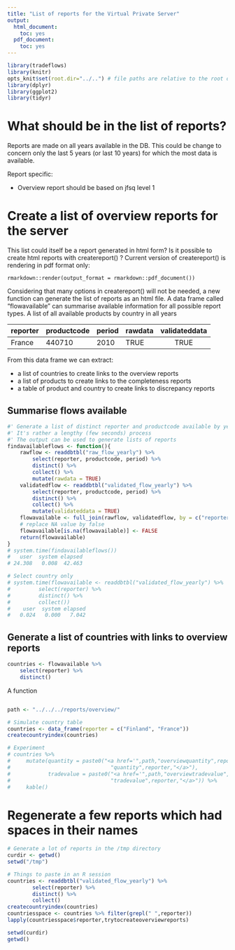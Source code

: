 ```yaml
---
title: "List of reports for the Virtual Private Server"
output:
  html_document:
    toc: yes
  pdf_document:
    toc: yes
---
```



```r
library(tradeflows)
library(knitr)
opts_knit$set(root.dir="../..") # file paths are relative to the root of the project directory
library(dplyr)
library(ggplot2)
library(tidyr)

``` 


# What should be in the list of reports?
Reports are made on all years available in the DB.
This could be change to concern only the last 5 years (or last 10 years) for which the most data is available.

Report specific:

* Overview report should be based on jfsq level 1

# Create a list of overview reports for the server
This list could itself be a report generated in html form?
Is it possible to create html reports with createreport() ?
Current version of createreport() is rendering in pdf format only:
```
rmarkdown::render(output_format = rmarkdown::pdf_document())
```
Considering that many options in createreport() will not be needed, 
a new function can generate the list of reports as an html file. 
A data frame called "flowavailable" can summarise available information for all possible report types.
A list of all available products by country in all years

|reporter |productcode | period | rawdata | validateddata |
|:--------|:-----------|:-------|:--------|:-------------:|
| France  | 440710     | 2010   | TRUE    | TRUE          |


From this data frame we can extract:

* a list of countries to create links to the overview reports
* a list of products to create links to the completeness reports
* a table of product and country to create links to discrepancy reports

## Summarise flows available
```r
#' Generate a list of distinct reporter and productcode available by year
#' It's rather a lengthy (few seconds) process
#' The output can be used to generate lists of reports
findavailableflows <- function(){
    rawflow <- readdbtbl("raw_flow_yearly") %>%
        select(reporter, productcode, period) %>%
        distinct() %>% 
        collect() %>%
        mutate(rawdata = TRUE)
    validatedflow <- readdbtbl("validated_flow_yearly") %>%
        select(reporter, productcode, period) %>%
        distinct() %>%
        collect() %>%
        mutate(validateddata = TRUE) 
    flowavailable <- full_join(rawflow, validatedflow, by = c("reporter", "productcode", "period"))
    # replace NA value by false
    flowavailable[is.na(flowavailable)] <- FALSE
    return(flowavailable)
}
# system.time(findavailableflows())
#   user  system elapsed 
# 24.308   0.008  42.463 

# Select country only
# system.time(flowavailable <- readdbtbl("validated_flow_yearly") %>%
#         select(reporter) %>%
#         distinct() %>%
#         collect())
#    user  system elapsed 
#   0.024   0.000   7.042 
```


## Generate a list of countries with links to overview reports
```r
countries <- flowavailable %>% 
    select(reporter) %>%
    distinct() 
```

A function 


```r

```

```r
path <- "../../../reports/overview/"

# Simulate country table
countries <- data_frame(reporter = c("Finland", "France")) 
createcountryindex(countries)

# Experiment
# countries %>% 
#     mutate(quantity = paste0("<a href='",path,"overviewquantity",reporter,"jfsq1.pdf'>",
#                                "quantity",reporter,"</a>"),
#            tradevalue = paste0("<a href='",path,"overviewtradevalue",reporter,"jfsq1.pdf'>",
#                                "tradevalue",reporter,"</a>")) %>%
#     kable()

```

# Regenerate a few reports which had spaces in their names
```r

# Generate a lot of reports in the /tmp directory
curdir <- getwd()
setwd("/tmp")

# Things to paste in an R session
countries <- readdbtbl("validated_flow_yearly") %>%
        select(reporter) %>%
        distinct() %>%
        collect()
createcountryindex(countries)
countriesspace <- countries %>% filter(grepl(" ",reporter))
lapply(countriesspace$reporter,trytocreateoverviewreports)

setwd(curdir)
getwd()
```

